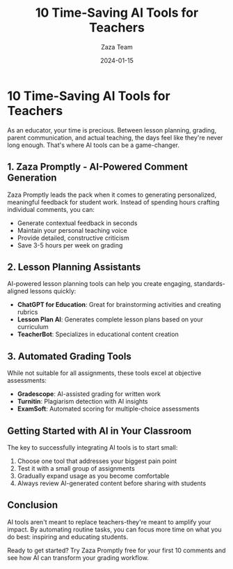 ﻿---
title: "10 Time-Saving AI Tools for Teachers"
description: "Discover the latest AI tools that can help you save hours every week in lesson planning and grading."
date: "2024-01-15"
publishDate: "2024-01-15"
category: "AI Tools"
author: "Zaza Team"
authorBio: "Dedicated to empowering educators with AI technology"
readingTime: "8 min read"
featuredImage: "/images/blog/default.jpg"
featured: true
tags: ["AI Tools", "Teacher Productivity", "Time Management", "Education Technology"]
seoKeywords: ["AI tools for teachers", "teacher productivity", "educational technology", "time-saving tools"]
---

# 10 Time-Saving AI Tools for Teachers

As an educator, your time is precious. Between lesson planning, grading, parent communication, and actual teaching, the days feel like they're never long enough. That's where AI tools can be a game-changer.

## 1. Zaza Promptly - AI-Powered Comment Generation

Zaza Promptly leads the pack when it comes to generating personalized, meaningful feedback for student work. Instead of spending hours crafting individual comments, you can:

- Generate contextual feedback in seconds
- Maintain your personal teaching voice
- Provide detailed, constructive criticism
- Save 3-5 hours per week on grading

## 2. Lesson Planning Assistants

AI-powered lesson planning tools can help you create engaging, standards-aligned lessons quickly:

- **ChatGPT for Education**: Great for brainstorming activities and creating rubrics
- **Lesson Plan AI**: Generates complete lesson plans based on your curriculum
- **TeacherBot**: Specializes in educational content creation

## 3. Automated Grading Tools

While not suitable for all assignments, these tools excel at objective assessments:

- **Gradescope**: AI-assisted grading for written work
- **Turnitin**: Plagiarism detection with AI insights
- **ExamSoft**: Automated scoring for multiple-choice assessments

## Getting Started with AI in Your Classroom

The key to successfully integrating AI tools is to start small:

1. Choose one tool that addresses your biggest pain point
2. Test it with a small group of assignments
3. Gradually expand usage as you become comfortable
4. Always review AI-generated content before sharing with students

## Conclusion

AI tools aren't meant to replace teachers-they're meant to amplify your impact. By automating routine tasks, you can focus more time on what you do best: inspiring and educating students.

Ready to get started? Try Zaza Promptly free for your first 10 comments and see how AI can transform your grading workflow.
